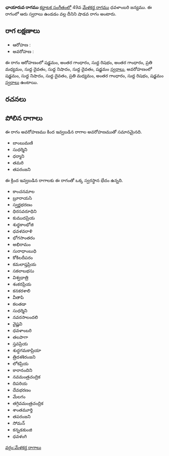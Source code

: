 {{Infobox ragam
	| name          	= ఛాయారువ
	| synonym	    	= 
	| mela          	= 
	| chakra        	= 
	| janaka        	= 
	| type          	= శాడవ
	| arohanam      	= {{svaraC|S|G3|R1|G3|M2|D1|N1|D1|S'}} 
	| avarohanam    	= {{svaraC|S'|N1|D1|M2|G3|R1|S}}
	| jeeva         	=
	| chhaya        	=
	| nyasa         	=
	| vishesha      	= 
	| equivalent  		= 
}}
{{కర్ణాటక సంగీత రాగాలు}}
'''ఛాయారువ రాగము''' [[కర్ణాటక సంగీతం]]లో 49వ [[మేళకర్త రాగము]] ధవళాంబరి జన్యము.  ఈ రాగంలో ఆరు స్వరాలు ఉండడం వల్ల దీనిని షాడవ రాగం అంటారు.


==రాగ లక్షణాలు==


* ఆరోహణ : {{svaraC|S|G3|R1|G3|M2|D1|N1|D1|S'}} 
* అవరోహణ : {{svaraC|S'|N1|D1|M2|G3|R1|S}}

ఈ రాగం ఆరోహణంలో షడ్జమం, అంతర గాంధారం, సుద్ద రిషభం, అంతర గాంధారం, ప్రతి మధ్యమం, సుద్ద దైవతం, సుద్ద నిషాదం, సుద్ద దైవతం, షడ్జమం [[స్వరాలు]], అవరోహణంలో షడ్జమం, సుద్ద నిషాదం, సుద్ద దైవతం, ప్రతి మధ్యమం, అంతర గాంధారం, సుద్ద రిషభం, షడ్జమం [[స్వరాలు]] ఉంటాయి.

==రచనలు==



==పోలిన రాగాలు==
ఈ రాగం అవరోహణము కింద ఇవ్వబడిన రాగాల అవరోహణముతో సమానమైనది.
* బాంబుమణి
* సుధర్మిని
* ధర్మాని
* తమరి
* తపరంజని

ఈ క్రింద ఇవ్వబడిన రాగాలకు ఈ రాగంతో ఒక్క స్వరస్థాన భేదం ఉన్నది.
* కాంచనమాల
* బ్రూరాయసి
* స్వర్ణభరణం
* ధిరసవరూధిని
* కుముదప్రియ
* శుధ్ధకాంభోజి
* ధవళవరాళి
* భోగసాంతరం
* అభిరామం
* సురాధాంబుధి
* కోకిలదీపరం
* కమలాప్తప్రియ
* సకలాబభసు
* విశ్వధాత్రి
* శంకరప్రియ
* కనకరశాలి
* వీతాపి
* కలతడా
* సుధర్మిని
* నవరసాలందలి
* వైష్ణవి
* ధవళాంబరి
* తలపాగా
* స్తవప్రియ
* శుద్ధగమకాప్రియా
* త్రిదశశిరంజని
* లోకప్రియ
* కారానందిని
* నవమంత్రచంద్రిక
* దిపరియ
* దేవభరణం
* మేలగం
* తగ్గివమంత్రచంద్రిక
* శాంతమూర్తి
* తపరంజని
* సోమన్
* కన్నడకుంజి
* ధవళంగి



[[వర్గం:మేళకర్త రాగాలు]]